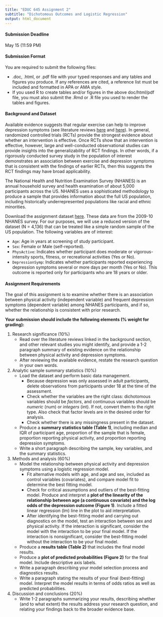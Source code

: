 ```yaml
---
title: "EDUC 645 Assignment 2"
subtitle: "Dichotomous Outcomes and Logistic Regression"
output: html_document
---
```


#### Submission Deadline

May 15 (11:59 PM)

#### Submission Format

You are required to submit the following files:  

 * .doc, .html, or .pdf file with your typed responses and any tables and figures you produce. If any references are cited, a reference list must be included and formatted in APA or AMA style.
 * If you used R to create tables and/or figures in the above doc/html/pdf file, you must also submit the .Rmd or .R file you used to render the tables and figures. 
 
#### Background and Dataset

Available evidence suggests that regular exercise can help to improve depression symptoms (see literature reviews [here](https://doi.org/10.1186/s12889-020-09323-y) and [here](https://uo-educ-quant.github.io/645/articles/Kandola_2019.pdf)). In general, randomized controlled trials (RCTs) provide the strongest evidence about whether an intervention is effective. Once RCTs show that an intervention is effective, however, large and well-conducted observational studies can provide insights into the generalizability of RCT findings. In other words, if a rigorously conducted survey study in the population of interest demonstrates an association between exercise and depression symptoms that is consistent with the findings of earlier RCTs, then this suggests the RCT findings may have broad applicability. 

The National Health and Nutrition Examination Survey (NHANES) is an annual household survey and health examination of about 5,000 participants across the US. NHANES uses a sophisticated methodology to produce a sample that provides information about the full US population, including historically underrepresented populations like racial and ethnic minorities. 

Download the assignment dataset [here](https://uo-educ-quant.github.io/645/data/NHANES_data_Assign.RData). These data are from the 2009-10 NHANES survey. For our purposes, we will use a reduced version of the dataset (N = 4,136) that can be treated like a simple random sample of the US population. The following variables are of interest:

 * `Age`: Age in years at screening of study participant.
 * `Sex`: Female or Male (self-reported).
 * `PhysActive`: Indicates whether participant does moderate or vigorous-intensity sports, fitness, or recreational activities (Yes or No).
 * `DepressionSymp`: Indicates whether participants reported experiencing depression symptoms several or more days per month (Yes or No). This outcome is reported only for participants who are 18 years or older.

#### Assignment Requirements

The goal of this assignment is to examine whether there is an association between physical activity (independent variable) and frequent depression symptoms (dependent variable) among NHANES participants, and if so, whether the relationship is consistent with prior research. 

**Your submission should include the following elements (% weight for grading):**

1. Research significance (10%) 
    + Read over the literature reviews linked in the background section, and other relevant studies you might identify, and provide a 1-2 paragraph summary of existing evidence on the relationship between physical activity and depression symptoms. 
    + After reviewing the available evidence, restate the research question in your own words. 


2. Analytic sample summary statistics (10%)
    + Load the dataset and perform basic data management.
      + Because depression was only assessed in adult participants, delete observations from participants under 18 at the time of the assessment.  
      + Check whether the variables are the right class: dichotomous variables should be *factors*, and continuous variables should be *numeric* (num) or *integers* (int). If not, convert them to the right type. Also check that factor levels are in the desired order for analysis. 
      + Check whether there is any missingness present in the dataset.
    + Produce a **summary statistics table (Table 1)**, including median and IQR of participant age, proportion of the sample that is female, proportion reporting physical activity, and proportion reporting depression symptoms.
    + Write a short paragraph describing the sample, key variables, and the summary statistics.


3. Methods and analysis (60%)
    + Model the relationship between physical activity and depression symptoms using a logistic regression model.
      + Fit alternative models with age, and age and sex, included as control variables (covariates), and compare model fit to determine the best fitting model.
      + Check for critical assumptions and outliers of the best-fitting model. Produce and interpret a **plot of the linearity of the relationship between age (a continuous covariate) and the log odds of the depression outcome (Figure 1)**. Include a fitted linear regression (lm) line in the plot to aid interpretation. 
      + After identifying the best-fitting model and carrying out diagnostics on the model, test an interaction between sex and physical activity. If the interaction is significant, consider the model with the interaction to be your final model. If the interaction is nonsignificant, consider the best-fitting model without the interaction to be your final model. 
    + Produce a **results table (Table 2)** that includes the final model results.
    + Produce a **plot of predicted probabilities (Figure 2)** for the final model. Include descriptive axis labels. 
    + Write a paragraph describing your model selection process and diagnostics results.
    + Write a paragraph stating the results of your final (best-fitting) model. Interpret the model results in terms of odds ratios as well as predicted probabilities.


4. Discussion and conclusions (20%)
    + Write 1-2 paragraphs summarizing your results, describing whether (and to what extent) the results address your research question, and relating your findings back to the broader evidence base. 

